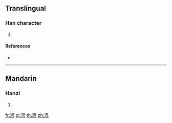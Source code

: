 ==Translingual==

===Han character===
{{Han char|rn=85|rad=水|as=06|sn=9|four=|canj=EAV,XEAV}}

# {{defn|Han|sort=水06}}

====References====
* {{Han ref|kx=0619.130|dkj=17348|dj=1014.080|hdz=31617.020|uh=6CFF|ud=27903}}

----

==Mandarin==

===Hanzi===
{{cmn-hanzi|pin=[[yín]] ([[yin2]])|wg=yin<sup>2</sup>}}

# {{defn|lang=cmn|sort=水06}}

[[fr:泿]]
[[pl:泿]]
[[th:泿]]
[[zh:泿]]